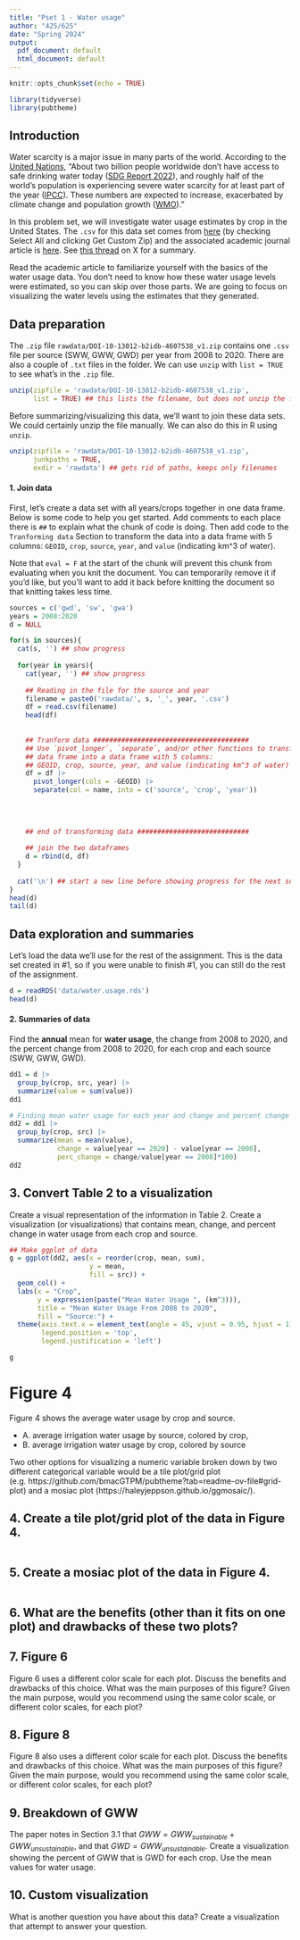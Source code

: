 ```yaml
---
title: "Pset 1 - Water usage"
author: "425/625"
date: "Spring 2024"
output:
  pdf_document: default
  html_document: default
---
```


```r
knitr::opts_chunk$set(echo = TRUE)

library(tidyverse)
library(pubtheme)
```

## Introduction 

Water scarcity is a major issue in many parts of the world. According to the [United Nations](https://www.un.org/en/climatechange/science/climate-issues/water), "About two billion people worldwide don't have access to safe drinking water today ([SDG Report 2022](https://unstats.un.org/sdgs/report/2022/Goal-06/?_gl=1*aquqlc*_ga*MTAzMzA2ODI0Mi4xNzA0NjYzNjY3*_ga_TK9BQL5X7Z*MTcwNDY2NzIyMS4yLjEuMTcwNDY2NzI1My4wLjAuMA..)), and roughly half of the world’s population is experiencing severe water scarcity for at least part of the year ([IPCC](https://www.ipcc.ch/report/ar6/wg2/downloads/outreach/IPCC_AR6_WGII_FactSheet_FoodAndWater.pdf)). These numbers are expected to increase, exacerbated by climate change and population growth ([WMO](https://public.wmo.int/en/media/press-release/protect-our-people-and-future-generations-water-and-climate-leaders-call-urgent))."


In this problem set, we will investigate water usage estimates by crop in the United States. The `.csv` for this data set comes from [here](https://databank.illinois.edu/datasets/IDB-4607538) (by checking Select All and clicking Get Custom Zip) and the associated academic journal article is [here](https://agupubs.onlinelibrary.wiley.com/doi/10.1029/2022WR032804). See [this thread](https://twitter.com/MeganKonar/status/1618943789279875074?s=20&t=nrjRJQ2tuEO0GyTwCK-XVA) on X for a summary.  

Read the academic article to familiarize yourself with the basics of the water usage data. You don't need to know how these water usage levels were estimated, so you can skip over those parts. We are going to focus on visualizing the water levels using the estimates that they generated. 

## Data preparation

The `.zip` file `rawdata/DOI-10-13012-b2idb-4607538_v1.zip` contains one `.csv` file per source (SWW, GWW, GWD) per year from 2008 to 2020. There are also a couple of `.txt` files in the folder. We can use `unzip` with `list = TRUE` to see what's in the `.zip` file. 

```r
unzip(zipfile = 'rawdata/DOI-10-13012-b2idb-4607538_v1.zip', 
      list = TRUE) ## this lists the filename, but does not unzip the file
```

Before summarizing/visualizing this data, we'll want to join these data sets. We could certainly unzip the file manually. We can also do this in R using `unzip`. 

```r
unzip(zipfile = 'rawdata/DOI-10-13012-b2idb-4607538_v1.zip', 
      junkpaths = TRUE, 
      exdir = 'rawdata') ## gets rid of paths, keeps only filenames 
```


#### 1. Join data
First, let's create a data set with all years/crops together in one data frame. Below is some code to help you get started. Add comments to each place there is `##` to explain what the chunk of code is doing. Then add code to the `Tranforming data` Section to transform the data into a data frame with 5 columns: `GEOID`, `crop`, `source`, `year`, and `value` (indicating km^3 of water).

Note that `eval = F` at the start of the chunk will prevent this chunk from evaluating when you knit the document. You can temporarily remove it if you'd like, but you'll want to add it back before knitting the document so that knitting takes less time.

```r
sources = c('gwd', 'sw', 'gwa')
years = 2008:2020
d = NULL

for(s in sources){
  cat(s, '') ## show progress
  
  for(year in years){
    cat(year, '') ## show progress
  
    ## Reading in the file for the source and year
    filename = paste0('rawdata/', s, '_', year, '.csv')
    df = read.csv(filename)
    head(df)
    
    
    ## Tranform data #######################################
    ## Use `pivot_longer`, `separate`, and/or other functions to transform this
    ## data frame into a data frame with 5 columns: 
    ## GEOID, crop, source, year, and value (indicating km^3 of water)
    df = df |>
      pivot_longer(cols = -GEOID) |>
      separate(col = name, into = c('source', 'crop', 'year'))
    
    
    
    
    ## end of transforming data ############################
    
    ## join the two dataframes
    d = rbind(d, df)
  }
  
  cat('\n') ## start a new line before showing progress for the next source
}
head(d)
tail(d)
```


## Data exploration and summaries

Let's load the data we'll use for the rest of the assignment. This is the data set created in #1, so if you were unable to finish #1, you can still do the rest of the assignment. 

```r
d = readRDS('data/water.usage.rds')
head(d)
```


#### 2. Summaries of data 

Find the **annual** mean for **water usage**, the change from 2008 to 2020, and the percent change from 2008 to 2020, for each crop and each source (SWW, GWW, GWD). 

```r
dd1 = d |>
  group_by(crop, src, year) |>
  summarize(value = sum(value))
dd1

# Finding mean water usage for each year and change and percent change from 2008 to 2020
dd2 = dd1 |>
  group_by(crop, src) |>
  summarize(mean = mean(value),
            change = value[year == 2020] - value[year == 2008], 
            perc_change = change/value[year == 2008]*100)
dd2
```

## 3. Convert Table 2 to a visualization

Create a visual representation of the information in Table 2. Create a visualization (or visualizations) that contains mean, change, and percent change in water usage from each crop and source. 

```r
## Make ggplot of data
g = ggplot(dd2, aes(x = reorder(crop, mean, sum), 
                    y = mean, 
                    fill = src)) +
  geom_col() +
  labs(x = "Crop", 
       y = expression(paste("Mean Water Usage ", (km^3))), 
       title = "Mean Water Usage From 2008 to 2020",
       fill = "Source:") +
  theme(axis.text.x = element_text(angle = 45, vjust = 0.95, hjust = 1),
        legend.position = 'top',
        legend.justification = 'left')

g
```



# Figure 4

Figure 4 shows the average water usage by crop and source.

- A. average irrigation water usage by source, colored by crop, 
- B. average irrigation water usage by crop, colored by source 

Two other options for visualizing a numeric variable broken down by two different categorical variable would be a tile plot/grid plot (e.g. https://github.com/bmacGTPM/pubtheme?tab=readme-ov-file#grid-plot) and a mosiac plot (https://haleyjeppson.github.io/ggmosaic/).


## 4. Create a tile plot/grid plot of the data in Figure 4. 

```r

```

## 5. Create a mosiac plot of the data in Figure 4. 

```r

```

## 6. What are the benefits (other than it fits on one plot) and drawbacks of these two plots?


## 7. Figure 6 

Figure 6 uses a different color scale for each plot. Discuss the benefits and drawbacks of this choice. What was the main purposes of this figure? Given the main purpose, would you recommend using the same color scale, or different color scales, for each plot?



## 8. Figure 8 

Figure 8 also uses a different color scale for each plot.  Discuss the benefits and drawbacks of this choice. What was the main purposes of this figure? Given the main purpose, would you recommend using the same color scale, or different color scales, for each plot?




## 9. Breakdown of GWW
The paper notes in Section 3.1 that $GWW = GWW_{sustainable} + GWW_{unsustainable}$, and that $GWD = GWW_{unsustainable}$. Create a visualization showing the percent of GWW that is GWD for each crop. Use the mean values for water usage. 



## 10. Custom visualization
What is another question you have about this data? Create a visualization that attempt to answer your question. 
